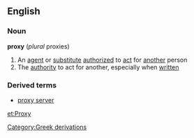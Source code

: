 ==English==
===Noun===
'''proxy''' (''plural'' proxies)
#An [[agent]] or [[substitute]] [[authorize]]d to [[act]] for [[another]] person
#The [[authority]] to act for another, especially when [[written]]
===Derived terms===
*[[proxy server]] 
[[Category:Greek derivations]]

[[et:Proxy]]